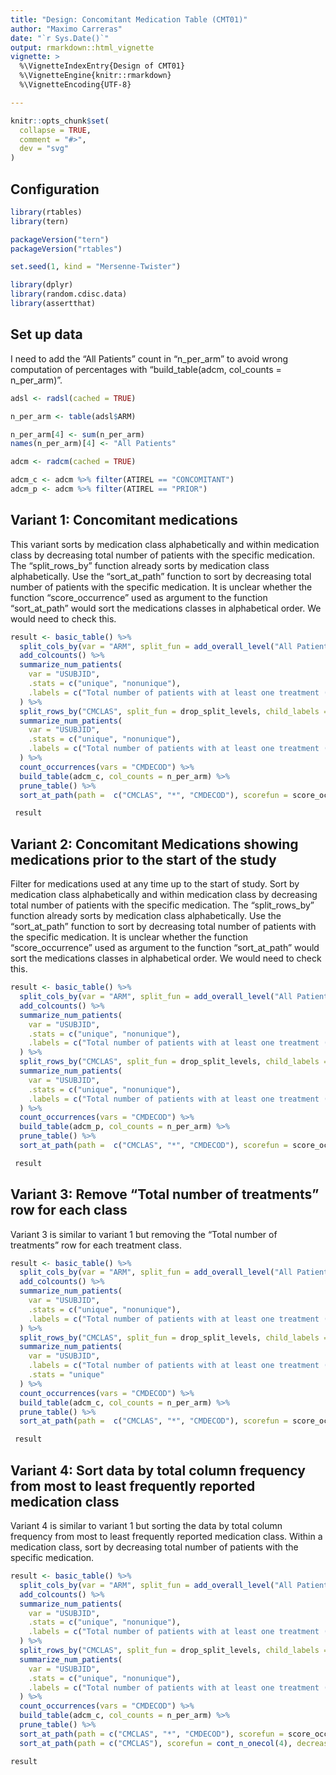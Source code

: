 ```yaml
---
title: "Design: Concomitant Medication Table (CMT01)"
author: "Maximo Carreras"
date: "`r Sys.Date()`"
output: rmarkdown::html_vignette
vignette: >
  %\VignetteIndexEntry{Design of CMT01}
  %\VignetteEngine{knitr::rmarkdown}
  %\VignetteEncoding{UTF-8}

---
```


```r
knitr::opts_chunk$set(
  collapse = TRUE,
  comment = "#>",
  dev = "svg"
)
```

## Configuration

```r
library(rtables)
library(tern)

packageVersion("tern")
packageVersion("rtables")

set.seed(1, kind = "Mersenne-Twister")

library(dplyr)
library(random.cdisc.data)
library(assertthat)

```

## Set up data
I need to add the "All Patients" count in "n_per_arm" to avoid wrong computation of percentages
with "build_table(adcm, col_counts = n_per_arm)".


```r

adsl <- radsl(cached = TRUE)

n_per_arm <- table(adsl$ARM)

n_per_arm[4] <- sum(n_per_arm)
names(n_per_arm)[4] <- "All Patients"

adcm <- radcm(cached = TRUE)

adcm_c <- adcm %>% filter(ATIREL == "CONCOMITANT")
adcm_p <- adcm %>% filter(ATIREL == "PRIOR")

```


## Variant 1: Concomitant medications
This variant sorts by medication class alphabetically and within medication class by decreasing total number of patients with the specific medication. The "split_rows_by" function already sorts by medication class alphabetically. Use the "sort_at_path" function to sort by decreasing total number of patients with the specific medication. It is unclear whether the function "score_occurrence" used as argument to the function "sort_at_path" would sort the medications classes in alphabetical order. We would need to check this.

```r
result <- basic_table() %>%
  split_cols_by(var = "ARM", split_fun = add_overall_level("All Patients", first = FALSE)) %>%
  add_colcounts() %>%
  summarize_num_patients(
    var = "USUBJID",
    .stats = c("unique", "nonunique"),
    .labels = c("Total number of patients with at least one treatment (%)", "Total number of treatments")
  ) %>%
  split_rows_by("CMCLAS", split_fun = drop_split_levels, child_labels = "visible", nested = FALSE) %>%
  summarize_num_patients(
    var = "USUBJID",
    .stats = c("unique", "nonunique"),
    .labels = c("Total number of patients with at least one treatment (%)", "Total number of treatments")
  ) %>%
  count_occurrences(vars = "CMDECOD") %>%
  build_table(adcm_c, col_counts = n_per_arm) %>%
  prune_table() %>%
  sort_at_path(path =  c("CMCLAS", "*", "CMDECOD"), scorefun = score_occurrences)

 result

```



## Variant 2: Concomitant Medications showing medications prior to the start of the study
Filter for medications used at any time up to the start of study.
Sort by medication class alphabetically and within medication class by decreasing total number of patients with the specific medication. The "split_rows_by" function already sorts by medication class alphabetically. Use the "sort_at_path" function to sort by decreasing total number of patients with the specific medication. It is unclear whether the function "score_occurrence" used as argument to the function "sort_at_path" would sort the medications classes in alphabetical order. We would need to check this.

```r

result <- basic_table() %>%
  split_cols_by(var = "ARM", split_fun = add_overall_level("All Patients", first = FALSE)) %>%
  add_colcounts() %>%
  summarize_num_patients(
    var = "USUBJID",
    .stats = c("unique", "nonunique"),
    .labels = c("Total number of patients with at least one treatment (%)", "Total number of treatments")
  ) %>%
  split_rows_by("CMCLAS", split_fun = drop_split_levels, child_labels = "visible", nested = FALSE) %>%
  summarize_num_patients(
    var = "USUBJID",
    .stats = c("unique", "nonunique"),
    .labels = c("Total number of patients with at least one treatment (%)", "Total number of treatments")
  ) %>%
  count_occurrences(vars = "CMDECOD") %>%
  build_table(adcm_p, col_counts = n_per_arm) %>%
  prune_table() %>%
  sort_at_path(path =  c("CMCLAS", "*", "CMDECOD"), scorefun = score_occurrences)

 result

```


## Variant 3: Remove "Total number of treatments" row for each class

Variant 3 is similar to variant 1 but removing the "Total number of treatments" row for each treatment class.

```r
result <- basic_table() %>%
  split_cols_by(var = "ARM", split_fun = add_overall_level("All Patients", first = FALSE)) %>%
  add_colcounts() %>%
  summarize_num_patients(
    var = "USUBJID",
    .stats = c("unique", "nonunique"),
    .labels = c("Total number of patients with at least one treatment (%)", "Total number of treatments")
  ) %>%
  split_rows_by("CMCLAS", split_fun = drop_split_levels, child_labels = "visible", nested = FALSE) %>%
  summarize_num_patients(
    var = "USUBJID",
    .labels = c("Total number of patients with at least one treatment (%)"),
    .stats = "unique"
  ) %>%
  count_occurrences(vars = "CMDECOD") %>%
  build_table(adcm_c, col_counts = n_per_arm) %>%
  prune_table() %>%
  sort_at_path(path =  c("CMCLAS", "*", "CMDECOD"), scorefun = score_occurrences)

 result

```



## Variant 4: Sort data by total column frequency from most to least frequently reported medication class
Variant 4 is similar to variant 1 but sorting the data by total column frequency from most to least frequently reported medication class.  Within a medication class, sort by decreasing total number of patients with the specific medication.

```r

result <- basic_table() %>%
  split_cols_by(var = "ARM", split_fun = add_overall_level("All Patients", first = FALSE)) %>%
  add_colcounts() %>%
  summarize_num_patients(
    var = "USUBJID",
    .stats = c("unique", "nonunique"),
    .labels = c("Total number of patients with at least one treatment (%)", "Total number of treatments")
  ) %>%
  split_rows_by("CMCLAS", split_fun = drop_split_levels, child_labels = "visible", nested = FALSE) %>%
  summarize_num_patients(
    var = "USUBJID",
    .stats = c("unique", "nonunique"),
    .labels = c("Total number of patients with at least one treatment (%)", "Total number of treatments")
  ) %>%
  count_occurrences(vars = "CMDECOD") %>%
  build_table(adcm_c, col_counts = n_per_arm) %>%
  prune_table() %>%
  sort_at_path(path = c("CMCLAS", "*", "CMDECOD"), scorefun = score_occurrences, decreasing = TRUE) %>%
  sort_at_path(path = c("CMCLAS"), scorefun = cont_n_onecol(4), decreasing = TRUE)

result

```
